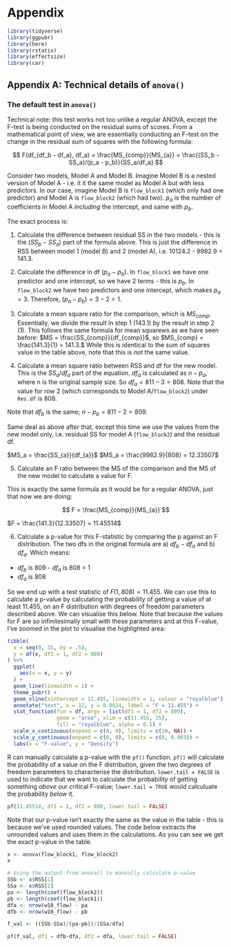 # Appendix

```r
library(tidyverse)
library(ggpubr)
library(here)
library(rstatix)
library(effectsize)
library(car)
```

## Appendix A: Technical details of `anova()` 


### The default test in `anova()`

Technical note: this test works not too unlike a regular ANOVA, except the F-test is being conducted on the residual sums of scores. From a mathematical point of view, we are essentially conducting an F-test on the change in the residual sum of squares with the following formula:

$$
F(df_{df_b - df_a}, df_a) = \frac{MS_{comp}}{MS_{a}} = \frac{(SS_b - SS_a)/(p_a - p_b)}{SS_a/df_a}
$$

Consider two models, Model A and Model B. Imagine Model B is a nested version of Model A - i.e. it it the same model as Model A but with less predictors. In our case, imagine Model B is `flow_block1` (which only had one predictor) and Model A is `flow_block2` (which had two). $p_a$ is the number of coefficients in Model A *including* the intercept, and same with $p_b$. 

The exact process is:

1.    Calculate the difference between residual SS in the two models - this is the $(SS_b - SS_a)$ part of the formula above. This is just the difference in RSS between model 1 (model B) and 2 (model A), i.e. 10124.2 - 9982.9 = 141.3.

2.    Calculate the difference in df $(p_a - p_b)$. In `flow_block1` we have one predictor and one intercept, so we have 2 terms - this is $p_b$. In `flow_block2` we have two predictors and one intercept, which makes $p_a = 3$. Therefore, $(p_a - p_b) = 3 - 2 = 1$.

3.    Calculate a mean square ratio for the comparison, which is $MS_{comp}$. Essentially, we divide the result in step 1 (143.1) by the result in step 2 (1). This follows the same formula for mean squarews as we have seen before: $MS = \frac{SS_{comp}}{df_{comp}}$, so 
$MS_{comp} = \frac{141.3}{1} = 141.3.$ While this is identical to the sum of squares value in the table above, note that this is *not* the same value.

4.    Calculate a mean square ratio between RSS and df for the new model. This is the $SS_a/df_a$ part of the equation. $df_a$ is calculated as $n - p_a$, where n is the original sample size. So $df_a = 811 - 3 = 808$. Note that the value for row 2 (which corresponds to Model A/`flow_block2`) under `Res.df` is 808. 

Note that $df_b$ is the same; $n - p_b = 811 - 2 = 809$.

Same deal as above after that, except this time we use the values from the new model only, i.e. residual SS for model A (`flow_block2`) and the residual df. 

$MS_a = \frac{SS_{a}}{df_{a}}$
$MS_a = \frac{9982.9}{808} = 12.33507$

5.    Calculate an F ratio between the MS of the comparison and the MS of the new model to calculate a value for F.

This is exactly the same formula as it would be for a regular ANOVA, just that now we are doing:

$$
F = \frac{MS_{comp}}{MS_{a}}
$$

$F = \frac{141.3}{12.33507} = 11.45514$ 

6. Calculate a p-value for this F-statistic by comparing the p against an F distribution. The two dfs in the original formula are a) $df_b - df_a$ and b) $df_a$. Which means:

-   $df_b$ is 809 - $df_a$ is 808 = 1
-   $df_a$ is 808

So we end up with a test statistic of $F(1, 808) = 11.455$. We can use this to calculate a p-value by calculating the probability of getting a value of at least 11.455, on an F distribution with degrees of freedom parameters described above. We can visualise this below. Note that because the values for F are so infinitesimally small with these parameters and at this F-value, I've zoomed in the plot to visualise the highlighted area:

```r
tibble(
  x = seq(0, 15, by = .5),
  y = df(x, df1 = 1, df2 = 809)
) %>%
  ggplot(
    aes(x = x, y = y)
  ) +
  geom_line(linewidth = 1) +
  theme_pubr() +
  geom_vline(xintercept = 11.455, linewidth = 1, colour = "royalblue") +
  annotate("text", x = 12, y = 0.0024, label = "F = 11.455") +
  stat_function(fun = df, args = list(df1 = 1, df2 = 809), 
                geom = "area", xlim = c(11.455, 15),
                fill = "royalblue", alpha = 0.5) + 
  scale_x_continuous(expand = c(0, 0), limits = c(10, NA)) + 
  scale_y_continuous(expand = c(0, 0), limits = c(0, 0.003)) +
  labs(x = "F-value", y = "Density")

```

R can manually calculate a p-value with the `pf()` function. `pf()` will calculate the probability of a value on the F distribution, given the two degrees of freedom parameters to characterise the distribution. `lower.tail = FALSE` is used to indicate that we want to calculate the probability of getting something *above* our critical F-value; `lower.tail = TRUE` would calculuate the probability *below* it.

```r
pf(11.45514, df1 = 1, df2 = 808, lower.tail = FALSE)
```


Note that our p-value isn't exactly the same as the value in the table - this is because we've used rounded values. The code below extracts the unrounded values and uses them in the calculations. As you can see we get the exact p-value in the table.

```r
x <- anova(flow_block1, flow_block2)
x

# Using the output from anova() to manually calculate p-value
SSb <- x$RSS[1]
SSa <- x$RSS[2]
pa <- length(coef(flow_block2))
pb <- length(coef(flow_block1))
dfa <- nrow(w10_flow) - pa
dfb <- nrow(w10_flow) - pb

f_val <- ((SSb-SSa)/(pa-pb))/(SSa/dfa)

pf(f_val, df1 = dfb-dfa, df2 = dfa, lower.tail = FALSE)

```

